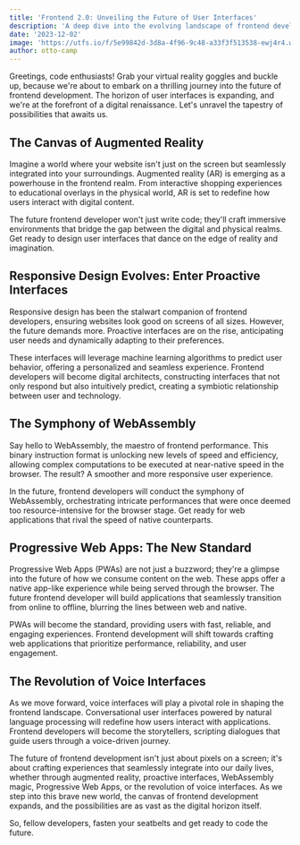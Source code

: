 ```yaml
---
title: 'Frontend 2.0: Unveiling the Future of User Interfaces'
description: 'A deep dive into the evolving landscape of frontend development'
date: '2023-12-02'
image: 'https://utfs.io/f/5e99842d-3d8a-4f96-9c48-a33f3f513538-ewj4r4.webp'
author: otto-camp
---
```


Greetings, code enthusiasts! Grab your virtual reality goggles and buckle up, because we're about to embark on a thrilling journey into the future of frontend development. The horizon of user interfaces is expanding, and we're at the forefront of a digital renaissance. Let's unravel the tapestry of possibilities that awaits us.

## The Canvas of Augmented Reality

Imagine a world where your website isn't just on the screen but seamlessly integrated into your surroundings. Augmented reality (AR) is emerging as a powerhouse in the frontend realm. From interactive shopping experiences to educational overlays in the physical world, AR is set to redefine how users interact with digital content.

The future frontend developer won't just write code; they'll craft immersive environments that bridge the gap between the digital and physical realms. Get ready to design user interfaces that dance on the edge of reality and imagination.

## Responsive Design Evolves: Enter Proactive Interfaces

Responsive design has been the stalwart companion of frontend developers, ensuring websites look good on screens of all sizes. However, the future demands more. Proactive interfaces are on the rise, anticipating user needs and dynamically adapting to their preferences.

These interfaces will leverage machine learning algorithms to predict user behavior, offering a personalized and seamless experience. Frontend developers will become digital architects, constructing interfaces that not only respond but also intuitively predict, creating a symbiotic relationship between user and technology.

## The Symphony of WebAssembly

Say hello to WebAssembly, the maestro of frontend performance. This binary instruction format is unlocking new levels of speed and efficiency, allowing complex computations to be executed at near-native speed in the browser. The result? A smoother and more responsive user experience.

In the future, frontend developers will conduct the symphony of WebAssembly, orchestrating intricate performances that were once deemed too resource-intensive for the browser stage. Get ready for web applications that rival the speed of native counterparts.

## Progressive Web Apps: The New Standard

Progressive Web Apps (PWAs) are not just a buzzword; they're a glimpse into the future of how we consume content on the web. These apps offer a native app-like experience while being served through the browser. The future frontend developer will build applications that seamlessly transition from online to offline, blurring the lines between web and native.

PWAs will become the standard, providing users with fast, reliable, and engaging experiences. Frontend development will shift towards crafting web applications that prioritize performance, reliability, and user engagement.

## The Revolution of Voice Interfaces

As we move forward, voice interfaces will play a pivotal role in shaping the frontend landscape. Conversational user interfaces powered by natural language processing will redefine how users interact with applications. Frontend developers will become the storytellers, scripting dialogues that guide users through a voice-driven journey.

The future of frontend development isn't just about pixels on a screen; it's about crafting experiences that seamlessly integrate into our daily lives, whether through augmented reality, proactive interfaces, WebAssembly magic, Progressive Web Apps, or the revolution of voice interfaces. As we step into this brave new world, the canvas of frontend development expands, and the possibilities are as vast as the digital horizon itself.

So, fellow developers, fasten your seatbelts and get ready to code the future.
